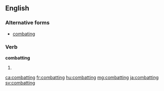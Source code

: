 ==English==

===Alternative forms===
* [[combating]]

===Verb===
'''combatting'''

# {{en-past of|combat}} {{alternative spelling of|combating}}

[[ca:combatting]]
[[fr:combatting]]
[[hu:combatting]]
[[mg:combatting]]
[[ja:combatting]]
[[sv:combatting]]